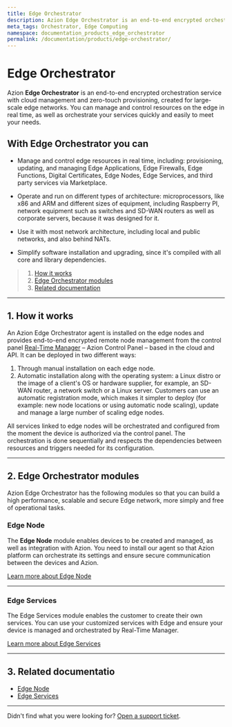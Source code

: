 ```yaml
---
title: Edge Orchestrator
description: Azion Edge Orchestrator is an end-to-end encrypted orchestration service with cloud management and zero-touch provisioning, created for large-scale Edge networks. Manage and control resources on the edge in real time and orchestrate your services quickly and easily to meet your needs.
meta_tags: Orchestrator, Edge Computing
namespace: documentation_products_edge_orchestrator
permalink: /documentation/products/edge-orchestrator/
---
```


# Edge Orchestrator

Azion **Edge Orchestrator** is an end-to-end encrypted orchestration service with cloud management and zero-touch provisioning, created for large-scale edge networks. You can manage and control resources on the edge in real time, as well as orchestrate your services quickly and easily to meet your needs.

## With Edge Orchestrator you can

- Manage and control edge resources in real time, including: provisioning, updating, and managing Edge Applications, Edge Firewalls, Edge Functions, Digital Certificates, Edge Nodes, Edge Services, and third party services via Marketplace.

- Operate and run on different types of architecture: microprocessors, like x86 and ARM and different sizes of equipment, including Raspberry PI, network equipment such as switches and SD-WAN routers as well as corporate servers, because it was designed for it.

- Use it with most network architecture, including local and public networks, and also behind NATs.

- Simplify software installation and upgrading, since it's compiled with all core and library dependencies.


> 1. [How it works](#how-it-works)
> 2. [Edge Orchestrator modules](#modules)
> 3. [Related documentation](#related-documentation)

---

## 1. How it works

An Azion Edge Orchestrator agent is installed on the edge nodes and provides end-to-end encrypted remote node management from the control panel [Real-Time Manager](https://manager.azion.com/) – Azion Control Panel – based in the cloud and API. It can be deployed in two different ways: 

1. Through manual installation on each edge node. 
2. Automatic installation along with the operating system: a Linux distro or the image of a client's OS or hardware supplier, for example, an SD-WAN router, a network switch or a Linux server. Customers can use an automatic registration mode, which makes it simpler to deploy (for example: new node locations or using automatic node scaling), update and manage a large number of scaling edge nodes.

All services linked to edge nodes will be orchestrated and configured from the moment the device is authorized via the control panel. The orchestration is done sequentially and respects the dependencies between resources and triggers needed for its configuration.

---

## 2. Edge Orchestrator modules

Azion Edge Orchestrator has the following modules so that you can build a high performance, scalable and secure Edge network, more simply and free of operational tasks.

### Edge Node

The **Edge Node** module enables devices to be created and managed, as well as integration with Azion. You need to install our agent so that Azion platform can orchestrate its settings and ensure secure communication between the devices and Azion.

 [Learn more about Edge Node](/en/documentation/products/edge-orchestrator/edge-node/)

---

### Edge Services

The Edge Services module enables the customer to create their own services. You can use your customized services with Edge and ensure your device is managed and orchestrated by Real-Time Manager.

[Learn more about Edge Services](/en/documentation/products/edge-orchestrator/edge-services/)

---

## 3. Related documentatio

- [Edge Node](/en/documentation/products/edge-orchestrator/edge-node/)
- [Edge Services](/en/documentation/products/edge-orchestrator/edge-services/)

---

Didn't find what you were looking for? [Open a support ticket](https://tickets.azion.com/).
